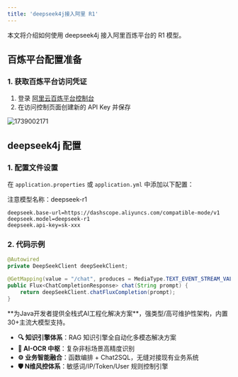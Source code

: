```yaml
---
title: 'deepseek4j接入阿里 R1'
---
```


本文将介绍如何使用 deepseek4j 接入阿里百炼平台的 R1 模型。

## 百炼平台配置准备

### 1. 获取百炼平台访问凭证

1. 登录 [阿里云百炼平台控制台](https://bailian.console.aliyun.com/?apiKey=1#/api-key)
2. 在访问控制页面创建新的 API Key 并保存

<img src='https://minio.pigx.vip/oss/202502/1739002171.png' alt='1739002171'/>

## deepseek4j 配置


### 1. 配置文件设置

在 `application.properties` 或 `application.yml` 中添加以下配置：

<Warning>注意模型名称：deepseek-r1</Warning>

```properties
deepseek.base-url=https://dashscope.aliyuncs.com/compatible-mode/v1
deepseek.model=deepseek-r1
deepseek.api-key=sk-xxx
```

### 2. 代码示例

```java
@Autowired
private DeepSeekClient deepSeekClient;

@GetMapping(value = "/chat", produces = MediaType.TEXT_EVENT_STREAM_VALUE)
public Flux<ChatCompletionResponse> chat(String prompt) {
    return deepSeekClient.chatFluxCompletion(prompt);
}
```

<Card title="PIG AI应用开发平台 | 适合中大型企业构建自主可控的AI中台" icon="link" href="https://ai.pig4cloud.com">
**为Java开发者提供全栈式AI工程化解决方案**，强类型/高可维护性架构，内置30+主流大模型支持。

- **🔍 知识引擎体系**：RAG 知识引擎全自动化多模态解决方案
- **📝 AI-OCR 中枢**：复杂非标场景高精度识别
- **⚙️ 业务智能融合**：函数编排 + Chat2SQL，无缝对接现有业务系统
- **🛡️ N维风控体系**：敏感词/IP/Token/User 规则控制引擎
</Card>